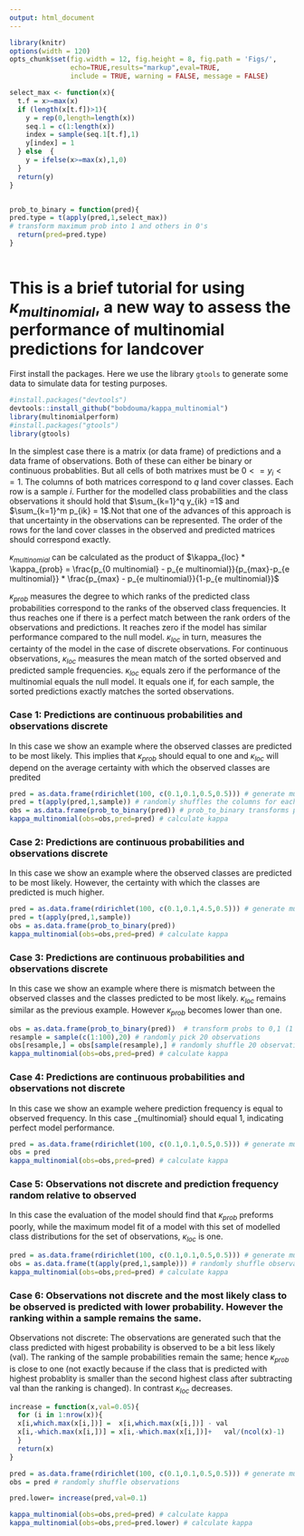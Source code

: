```yaml
---
output: html_document
---
```

```r
library(knitr)
options(width = 120)
opts_chunk$set(fig.width = 12, fig.height = 8, fig.path = 'Figs/',
               echo=TRUE,results="markup",eval=TRUE,
               include = TRUE, warning = FALSE, message = FALSE)

select_max <- function(x){
  t.f = x>=max(x)
  if (length(x[t.f])>1){
    y = rep(0,length=length(x))
    seq.1 = c(1:length(x))
    index = sample(seq.1[t.f],1)
    y[index] = 1
  } else  {
    y = ifelse(x>=max(x),1,0)  
  }
  return(y)
}


prob_to_binary = function(pred){
pred.type = t(apply(pred,1,select_max)) 
# transform maximum prob into 1 and others in 0's
  return(pred=pred.type)
}  
  
```


# This is a brief tutorial for using $\kappa_{multinomial}$, a new way to assess the performance of multinomial predictions for landcover

First install the packages.  Here we use the library `gtools` to generate some data to simulate data for testing purposes.

```R
#install.packages("devtools")
devtools::install_github("bobdouma/kappa_multinomial")
library(multinomialperform)
#install.packages("gtools")
library(gtools)
```


In the simplest case there is a matrix (or data frame) of predictions and a data frame of observations.  Both of these can either be binary or continuous probablities.  But all cells of both matrixes must be $0<=y_{i}<=1$.  The columns of both matrices correspond to $q$ land cover classes.  Each row is a sample $i$. Further for the modelled class probabilities and the class observations it should hold that $\sum_{k=1}^q y_{ik} =1$ and  $\sum_{k=1}^m p_{ik} = 1$.Not that one of the advances of this approach is that uncertainty in the observations can be represented.  The order of the rows for the land cover classes in the observed and predicted matrices should correspond exactly.    

$\kappa_{multinomial}$ can be calculated as the product of $\kappa_{loc} * \kappa_{prob} = \frac{p_{0 multinomial} - p_{e multinomial}}{p_{max}-p_{e multinomial}} * \frac{p_{max} - p_{e multinomial}}{1-p_{e multinomial}}$ 

$\kappa_{prob}$ measures the degree to which ranks of the predicted class probabilities correspond to the ranks of the observed class frequencies. It thus reaches one if there is a perfect match between the rank orders of the observations and predictions. It reaches zero if the model has similar performance compared to the null model. $\kappa_{loc}$ in turn, measures the certainty of the model in the case of discrete observations.  For continuous observations, $\kappa_{loc}$ measures the mean match of the sorted observed and predicted sample frequencies. $\kappa_{loc}$ equals zero if the performance of the multinomial equals the null model. It equals one if, for each sample, the sorted predictions exactly matches the sorted observations. 

### Case 1: Predictions are continuous probabilities and observations discrete

In this case we show an example where the observed classes are predicted to be most likely. This implies that $\kappa_{prob}$ should equal to one and $\kappa_{loc}$ will depend on the average certainty with which the observed classes are predited

```R
pred = as.data.frame(rdirichlet(100, c(0.1,0.1,0.5,0.5))) # generate multinomial probabilties with four classes
pred = t(apply(pred,1,sample)) # randomly shuffles the columns for each sample; otherwise only one class is most likely
obs = as.data.frame(prob_to_binary(pred)) # prob_to_binary transforms probabilities to discrete outcomes, 1 for the most probable class, 0's for the remaining classes 
kappa_multinomial(obs=obs,pred=pred) # calculate kappa
```


### Case 2: Predictions are continuous probabilities and observations discrete

In this case we show an example where the observed classes are predicted to be most likely. However, the certainty with which the classes are predicted is much higher.


```R
pred = as.data.frame(rdirichlet(100, c(0.1,0.1,4.5,0.5))) # generate multinomial probabilties with four classes
pred = t(apply(pred,1,sample))
obs = as.data.frame(prob_to_binary(pred))
kappa_multinomial(obs=obs,pred=pred) # calculate kappa
```


### Case 3: Predictions are continuous probabilities and observations discrete

In this case we show an example where there is mismatch between the observed classes and the classes predicted to be most likely. $\kappa_{loc}$ remains similar as the previous example. However $\kappa_{prob}$ becomes lower than one. 


```R
obs = as.data.frame(prob_to_binary(pred))  # transform probs to 0,1 (1 being the most likely)
resample = sample(c(1:100),20) # randomly pick 20 observations
obs[resample,] = obs[sample(resample),] # randomly shuffle 20 observations
kappa_multinomial(obs=obs,pred=pred) # calculate kappa
```


### Case 4: Predictions are continuous probabilities and observations not discrete

In this case we show an example wehere prediction frequency is equal to observed frequency. In this case \kappa_{multinomial} should equal 1, indicating perfect model performance.   

```R
pred = as.data.frame(rdirichlet(100, c(0.1,0.1,0.5,0.5))) # generate multinomial probabilties with four classes
obs = pred
kappa_multinomial(obs=obs,pred=pred) # calculate kappa
```

### Case 5: Observations not discrete and prediction frequency random relative to observed

In this case the evaluation of the model should find that $\kappa_{prob}$ preforms poorly, while the maximum model fit of a model with this set of modelled class distributions for the set of observations, $\kappa_{loc}$ is one.  

```R
pred = as.data.frame(rdirichlet(100, c(0.1,0.1,0.5,0.5))) # generate multinomial probabilties with four classes
obs = as.data.frame(t(apply(pred,1,sample))) # randomly shuffle observations
kappa_multinomial(obs=obs,pred=pred) # calculate kappa
```

### Case 6: Observations not discrete and the most likely class to be observed is predicted with lower probability. However the ranking within a sample remains the same. 

Observations not discrete: The observations are generated such that the class predicted with higest probability is observed to be a bit less likely (val). The ranking of the sample probabilities remain the same; hence $\kappa_{prob}$ is close to one (not exactly because if the class that is predicted with highest probablity is smaller than the second highest class after subtracting val than the ranking is changed). In contrast $\kappa_{loc}$ decreases.


```R
increase = function(x,val=0.05){
  for (i in 1:nrow(x)){
  x[i,which.max(x[i,])] =  x[i,which.max(x[i,])] - val
  x[i,-which.max(x[i,])] = x[i,-which.max(x[i,])]+   val/(ncol(x)-1)
  }
  return(x)
}

pred = as.data.frame(rdirichlet(100, c(0.1,0.1,0.5,0.5))) # generate multinomial probabilties with four classes
obs = pred # randomly shuffle observations

pred.lower= increase(pred,val=0.1)

kappa_multinomial(obs=obs,pred=pred) # calculate kappa
kappa_multinomial(obs=obs,pred=pred.lower) # calculate kappa
```



